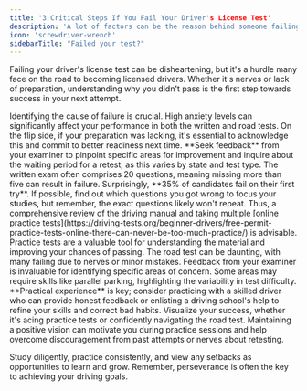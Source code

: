 ```yaml
---
title: '3 Critical Steps If You Fail Your Driver's License Test'
description: 'A lot of factors can be the reason behind someone failing their driver's license test. Go through our guide carefully to be ready for the next DMV visit.'
icon: 'screwdriver-wrench'
sidebarTitle: "Failed your test?"
---
```

<Snippet file="andrei.mdx" />

Failing your driver's license test can be disheartening, but it's a hurdle many face on the road to becoming licensed drivers. Whether it's nerves or lack of preparation, understanding why you didn't pass is the first step towards success in your next attempt.

<AccordionGroup>
  <Accordion title="Understanding the Cause">
    Identifying the cause of failure is crucial. High anxiety levels can significantly affect your performance in both the written and road tests. On the flip side, if your preparation was lacking, it's essential to acknowledge this and commit to better readiness next time. **Seek feedback** from your examiner to pinpoint specific areas for improvement and inquire about the waiting period for a retest, as this varies by state and test type.
  </Accordion>

  <Accordion title="1. The Written Exam">
    The written exam often comprises 20 questions, meaning missing more than five can result in failure. Surprisingly, **35% of candidates fail on their first try**. If possible, find out which questions you got wrong to focus your studies, but remember, the exact questions likely won't repeat. Thus, a comprehensive review of the driving manual and taking multiple [online practice tests](https://driving-tests.org/beginner-drivers/free-permit-practice-tests-online-there-can-never-be-too-much-practice/) is advisable. Practice tests are a valuable tool for understanding the material and improving your chances of passing.
  </Accordion>

  <Accordion title="2. The Driving Exam">
    The road test can be daunting, with many failing due to nerves or minor mistakes. Feedback from your examiner is invaluable for identifying specific areas of concern. Some areas may require skills like parallel parking, highlighting the variability in test difficulty. **Practical experience** is key; consider practicing with a skilled driver who can provide honest feedback or enlisting a driving school's help to refine your skills and correct bad habits.
  </Accordion>

  <Accordion title="3. A Positive Outlook">
    Visualize your success, whether it's acing practice tests or confidently navigating the road test. Maintaining a positive vision can motivate you during practice sessions and help overcome discouragement from past attempts or nerves about retesting.
  </Accordion>
</AccordionGroup>

Study diligently, practice consistently, and view any setbacks as opportunities to learn and grow. Remember, perseverance is often the key to achieving your driving goals.